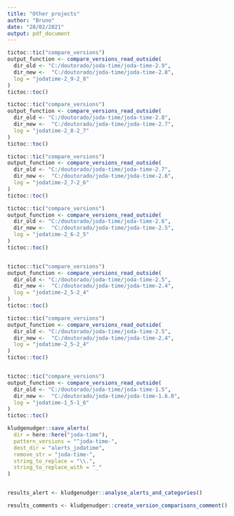 ```yaml
---
title: "Other projects"
author: "Bruno"
date: "28/02/2021"
output: pdf_document
---
```




```r

tictoc::tic("compare_versions")
output_function <- compare_versions_read_outside(
  dir_old <- "C:/doutorado/joda-time/joda-time-2.9",
  dir_new <-  "C:/doutorado/joda-time/joda-time-2.8",
  log = "jodatime-2_9-2_8"
)
tictoc::toc()

tictoc::tic("compare_versions")
output_function <- compare_versions_read_outside(
  dir_old <- "C:/doutorado/joda-time/joda-time-2.8",
  dir_new <-  "C:/doutorado/joda-time/joda-time-2.7",
  log = "jodatime-2_8-2_7"
)
tictoc::toc()

tictoc::tic("compare_versions")
output_function <- compare_versions_read_outside(
  dir_old <- "C:/doutorado/joda-time/joda-time-2.7",
  dir_new <-  "C:/doutorado/joda-time/joda-time-2.6",
  log = "jodatime-2_7-2_6"
)
tictoc::toc()

tictoc::tic("compare_versions")
output_function <- compare_versions_read_outside(
  dir_old <- "C:/doutorado/joda-time/joda-time-2.6",
  dir_new <-  "C:/doutorado/joda-time/joda-time-2.5",
  log = "jodatime-2_6-2_5"
)
tictoc::toc()


tictoc::tic("compare_versions")
output_function <- compare_versions_read_outside(
  dir_old <- "C:/doutorado/joda-time/joda-time-2.5",
  dir_new <-  "C:/doutorado/joda-time/joda-time-2.4",
  log = "jodatime-2_5-2_4"
)
tictoc::toc()

tictoc::tic("compare_versions")
output_function <- compare_versions_read_outside(
  dir_old <- "C:/doutorado/joda-time/joda-time-2.5",
  dir_new <-  "C:/doutorado/joda-time/joda-time-2.4",
  log = "jodatime-2_5-2_4"
)
tictoc::toc()


tictoc::tic("compare_versions")
output_function <- compare_versions_read_outside(
  dir_old <- "C:/doutorado/joda-time/joda-time-1.5",
  dir_new <-  "C:/doutorado/joda-time/joda-time-1.6.0",
  log = "jodatime-1_5-1_6"
)
tictoc::toc()


```



```r

kludgenudger::save_alerts(
  dir = here::here("joda-time"),
  pattern_versions = "^joda-time-",
  dest_dir = "alerts_jodatime",
  remove_str = "joda-time-",
  string_to_replace = "\\.",
  string_to_replace_with = "_"
)



```






```r

results_alert <- kludgenudger::analyse_alerts_and_categories()

results_comments <- kludgenudger::create_version_comparisons_comment()



```





